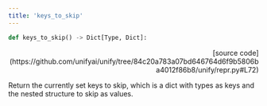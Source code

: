 ```yaml
---
title: 'keys_to_skip'
---
```


```python
def keys_to_skip() -> Dict[Type, Dict]:
```

<p align="right">[source code](https://github.com/unifyai/unify/tree/84c20a783a07bd646764d6f9b5806ba4012f86b8/unify/repr.py#L72)</p>

Return the currently set keys to skip, which is a dict with types as keys and the
nested structure to skip as values.